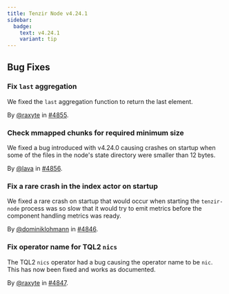 ```yaml
---
title: Tenzir Node v4.24.1
sidebar:
  badge:
    text: v4.24.1
    variant: tip
---
```


## Bug Fixes

### Fix `last` aggregation

We fixed the `last` aggregation function to return the last element.

By [@raxyte](https://github.com/raxyte) in [#4855](https://github.com/tenzir/tenzir/pull/4855).

### Check mmapped chunks for required minimum size

We fixed a bug introduced with v4.24.0 causing crashes on startup when some
of the files in the node's state directory were smaller than 12 bytes.

By [@lava](https://github.com/lava) in [#4856](https://github.com/tenzir/tenzir/pull/4856).

### Fix a rare crash in the index actor on startup

We fixed a rare crash on startup that would occur when starting the
`tenzir-node` process was so slow that it would try to emit metrics before the
component handling metrics was ready.

By [@dominiklohmann](https://github.com/dominiklohmann) in [#4846](https://github.com/tenzir/tenzir/pull/4846).

### Fix operator name for TQL2 `nics`

The TQL2 `nics` operator had a bug causing the operator name to be `nic`.
This has now been fixed and works as documented.

By [@raxyte](https://github.com/raxyte) in [#4847](https://github.com/tenzir/tenzir/pull/4847).
